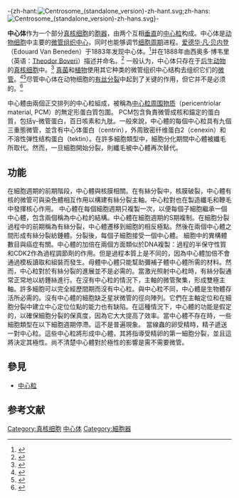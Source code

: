 {{expand|time=2011-03-25}}

-{zh-hant:[[File:Centrosome_(standalone_version)-zh-hant.svg|thumb]];zh-hans:[[File:Centrosome_(standalone_version)-zh-hans.svg|thumb]]}-

{{Pathnav|真核细胞|胞器}}'''中心体'''作为一个部分[[真核细胞|真核细胞]]的[[胞器|胞器]]，由两个互相[[垂直|垂直]]的[[中心粒|中心粒]]构成。中心体是[[动物细胞|动物细胞]]中主要的[[微管组织中心|微管组织中心]]，同时也能够调节[[细胞周期|细胞周期]]进程。[[爱德华·凡·贝内登|爱德华·凡·贝内登]]（Edouard Van Beneden）于1883年发现中心体。<ref>{{cite journal|title=JMM---past and present. Chromosomes and cancer: Theodor Boveri's predictions 100 years later|pages=545–548|issn=0946-2716|journal=Journal of Molecular Medicine (Berlin, Germany)|volume=80|issue=9|date=2002-9|doi=10.1007/s00109-002-0374-y|url=https://www.ncbi.nlm.nih.gov/pubmed/12226736|accessdate=2019-02-12|author=Volker Wunderlich|archive-date=2019-07-17|archive-url=https://web.archive.org/web/20190717030054/https://www.ncbi.nlm.nih.gov/pubmed/12226736|dead-url=no}}</ref>并在1888年由西奥多·博韦里（英语：[https://en.m.wikipedia.org/wiki/Theodor_Boveri Theodor Boveri]{{Wayback|url=https://en.m.wikipedia.org/wiki/Theodor_Boveri |date=20200724134134 }}）描述并命名。<ref>{{cite book
  | last = Boveri
  | first = Theodor
  | authorlink = Theodor Boveri
  | title = Zellen-Studien II: Die Befruchtung und Teilung des Eies von Ascaris megalocephala.
  | publisher = Gustav Fischer Verlag
  | location = Jena
  | date = 1888
  | url = http://www.biodiversitylibrary.org/item/29952
  | access-date = 2011-01-11
  | archive-date = 2012-02-02
  | archive-url = https://web.archive.org/web/20120202222920/http://www.biodiversitylibrary.org/item/29952
  | dead-url = no
  }}</ref> 一般认为，中心体只存在于[[后生动物|后生动物]]的[[真核细胞|真核细胞]]中。<ref name="pmid17977464">{{cite journal|title=Origin and evolution of the centrosome|pages=119–129|issn=0065-2598|journal=Advances in Experimental Medicine and Biology|volume=607|date=2007|doi=10.1007/978-0-387-74021-8_10|url=https://www.ncbi.nlm.nih.gov/pubmed/17977464|accessdate=2019-02-12|author=Michel Bornens, Juliette Azimzadeh|pmid=17977464|archive-date=2019-07-17|archive-url=https://web.archive.org/web/20190717074749/https://www.ncbi.nlm.nih.gov/pubmed/17977464|dead-url=no}}</ref> [[真菌|真菌]]和[[植物|植物]]使用其它种类的微管组织中心结构去组织它们的[[微管|微管]]。<ref name="pmid12224551">{{cite journal|title=Acentrosomal microtubule nucleation in higher plants|pages=257–289|issn=0074-7696|journal=International Review of Cytology|volume=220|date=2002|url=https://www.ncbi.nlm.nih.gov/pubmed/12224551|accessdate=2019-02-12|author=Anne-Catherine Schmit|pmid=12224551|archive-date=2019-07-16|archive-url=https://web.archive.org/web/20190716170023/https://www.ncbi.nlm.nih.gov/pubmed/12224551|dead-url=no}}</ref><ref name="pmid15473833">{{cite journal|title=The budding yeast spindle pole body: structure, duplication, and function|pages=1–28|issn=1081-0706|journal=Annual Review of Cell and Developmental Biology|volume=20|date=2004|doi=10.1146/annurev.cellbio.20.022003.114106|url=https://www.ncbi.nlm.nih.gov/pubmed/15473833|accessdate=2019-02-12|author=Sue L. Jaspersen, Mark Winey|pmid=15473833|archive-date=2019-07-19|archive-url=https://web.archive.org/web/20190719050213/https://www.ncbi.nlm.nih.gov/pubmed/15473833|dead-url=no}}</ref>尽管中心体在动物细胞的[[有丝分裂|有丝分裂]]中起到了关键的作用，但它并不是必须的。<ref name="pmid16546079">{{cite journal|title=Making microtubules and mitotic spindles in cells without functional centrosomes|pages=564–569|issn=0960-9822|journal=Current biology: CB|volume=16|issue=6|date=2006-03-21|doi=10.1016/j.cub.2006.01.053|url=https://www.ncbi.nlm.nih.gov/pubmed/16546079|accessdate=2019-02-12|author=Nicole M. Mahoney, Gohta Goshima, Adam D. Douglass, Ronald D. Vale|pmid=16546079|archive-date=2018-12-24|archive-url=https://web.archive.org/web/20181224193407/https://www.ncbi.nlm.nih.gov/pubmed/16546079|dead-url=no}}</ref>

中心體由兩個正交排列的中心粒組成，被稱為[[中心粒周围物质|中心粒周围物质]]（pericentriolar material, PCM）的無定形蛋白質包圍。 PCM包含負責微管成核和錨定的蛋白質，包括γ-微管蛋白，百日咳素和九肽。一般來說，中心體的每個中心粒具有九個三重態微管，並含有中心体蛋白（centrin），外周致密纤维蛋白2（cenexin）和不溶性弹性结构蛋白（tektin）。在許多細胞類型中，細胞分化期間中心體被纖毛所取代。然而，一旦細胞開始分裂，則纖毛被中心體再次替代。

== 功能 ==
{{Unreferenced section|time=2019-12-28T17:37:08+00:00}}
在細胞週期的前期階段，中心體與核膜相關。在有絲分裂中，核膜破裂，中心體有核的微管可與染色體相互作用以構建有絲分裂主軸。中心粒對也在製造纖毛和鞭毛中發揮核心作用。
中心體在每個細胞週期只複製一次，以便每個子細胞繼承一個中心體，包含兩個稱為中心粒的結構。中心體在細胞週期的S期複制。在細胞分裂過程中的前期稱為有絲分裂，中心體遷移到細胞的相反極點。然後在兩個中心體之間形成有絲分裂紡錘體。分裂後，每個子細胞接受一個中心體。
細胞中的異構體數目與癌症有關。中心體的加倍在兩個方面類似於DNA複製：過程的半保守性質和CDK2作為過程調節劑的作用。但是過程本質上是不同的，因為中心體加倍不會通過模板讀取和組裝而發生。母體中心體只能幫助彌補子體中心體所需的材料。然而，中心粒對於有絲分裂的進展並不是必需的。當激光照射中心粒時，有絲分裂通常正常地以紡錘絲進行。在沒有中心粒的情況下，主軸的微管聚集，形成雙極主軸。許多細胞可以完全經歷間期而沒有中心粒。與中心粒不同，中心體是生物體存活所必需的。沒有中心體的細胞缺乏星狀微管的徑向陣列。它們在主軸定位和在細胞分裂中建立中心定位位點的能力也有缺陷。在這種情況下，中心體的功能是假定的，以確保細胞分裂的保真度，因為它大大提高了效率。當中心體不存在時，一些細胞類型在以下細胞週期停滯。這不是普遍現象。 當線蟲的卵受精時，精子遞送一對中心粒。這些中心粒將形成中心體，其將指導受精卵的第一細胞分裂，並且這將決定其極性。尚不清楚中心體對於極性的影響是需不需要微管。

==參見==
*[[中心粒|中心粒]]
==参考文献==
<div class="references-small">
<references></references>
</div>

{{Centrosome}}
{{细胞器}}

[[Category:真核细胞|Category:真核细胞]]
[[Category:中心体|]]
[[Category:細胞器|Category:細胞器]]